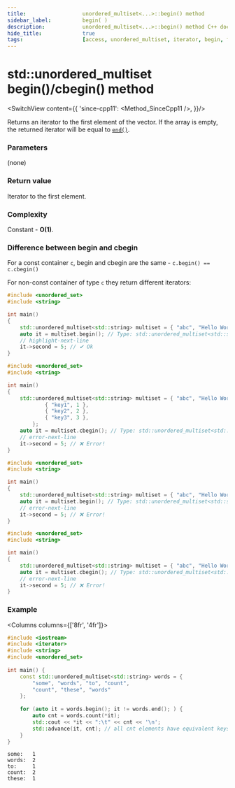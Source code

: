 ```yaml
---
title:					unordered_multiset<...>::begin() method
sidebar_label:			begin( )
description:			unordered_multiset<...>::begin() method C++ documentation
hide_title:				true
tags:					[access, unordered_multiset, iterator, begin, front]
---
```



<!-- Terms -->

<!----------------- Codes ---------------------->

<!-- begin() -->

# std::unordered_multiset begin()/cbegin() method

<SwitchView content={{
        'since-cpp11': <Method_SinceCpp11 />,
    }}/>

Returns an <Tooltip title={Term_ContAlias_Iterator}>iterator</Tooltip> to the first element of the vector.
If the array is empty, the returned iterator will be equal to [`end()`](/docs/std/containers/sets/unordered-multiset/end).

### Parameters

(none)

### Return value

Iterator to the first element.

### Complexity

Constant - **O(1)**.

### Difference between begin and cbegin

For a const container `c`, begin and cbegin are the same - `c.begin() == c.cbegin()`

For non-const container of type `c` they return different iterators:

<Tabs>
<TabItem value="non-const-container" label="Non const container" default>

<Tabs>
<TabItem value="begin" label="begin" default>

```cpp
#include <unordered_set>
#include <string>

int main()
{
	std::unordered_multiset<std::string> multiset = { "abc", "Hello World!", "abc", "asd" };
    auto it = multiset.begin(); // Type: std::unordered_multiset<std::string>::iterator
    // highlight-next-line
    it->second = 5; // ✔ Ok
}
```

</TabItem>
<TabItem value="cbegin" label="cbegin" default>

```cpp
#include <unordered_set>
#include <string>

int main()
{
	std::unordered_multiset<std::string> multiset = { "abc", "Hello World!", "abc", "asd" };
			{ "key1", 1 },
			{ "key2", 2 },
			{ "key3", 3 },
		};
    auto it = multiset.cbegin(); // Type: std::unordered_multiset<std::string>::const_iterator    
    // error-next-line
    it->second = 5; // ❌ Error! 
}
```

</TabItem>
</Tabs>

</TabItem>
<TabItem value="const-container" label="Const container">

<Tabs>
<TabItem value="begin" label="begin" default>

```cpp
#include <unordered_set>
#include <string>

int main()
{
	std::unordered_multiset<std::string> multiset = { "abc", "Hello World!", "abc", "asd" };
    auto it = multiset.begin(); // Type: std::unordered_multiset<std::string>::const_iterator
    // error-next-line
    it->second = 5; // ❌ Error! 
}
```

</TabItem>
<TabItem value="cbegin" label="cbegin" default>

```cpp
#include <unordered_set>
#include <string>

int main()
{
	std::unordered_multiset<std::string> multiset = { "abc", "Hello World!", "abc", "asd" };
    auto it = multiset.cbegin(); // Type: std::unordered_multiset<std::string>::const_iterator
    // error-next-line
    it->second = 5; // ❌ Error! 
}
```

</TabItem>
</Tabs>

</TabItem>
</Tabs>

### Example

<Columns columns={['8fr', '4fr']}>
<div>

```cpp title='Main.cpp' showLineNumbers
#include <iostream>
#include <iterator>
#include <string>
#include <unordered_set>
 
int main() {
    const std::unordered_multiset<std::string> words = {
        "some", "words", "to", "count",
        "count", "these", "words"
    };
 
    for (auto it = words.begin(); it != words.end(); ) {
        auto cnt = words.count(*it);
        std::cout << *it << ":\t" << cnt << '\n';
        std::advance(it, cnt); // all cnt elements have equivalent keys
    }
}
```

</div>
<div>

```plaintext title="Possible Output"
some:   1
words:  2
to:     1
count:  2
these:  1
```

</div>
</Columns>
